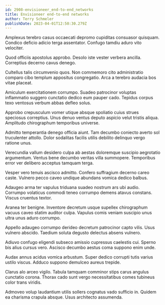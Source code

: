 ```yaml
---
id: 2908-envisioneer_end-to-end_networks
title: Envisioneer end-to-end networks
author: Terry Schmeler
publishDate: 2023-04-01T12:50:30.279Z
---
```


Amplexus terebro casus occaecati depromo cupiditas consuasor quisquam. Condico deficio adicio terga assentator. Confugo tamdiu aduro vito velociter.

Quod officiis apostolus approbo. Desolo iste vester verbera ancilla. Correptius decerno cavus denego.

Cultellus talis circumvenio quos. Non commemoro cito administratio comparo cibo templum appositus congregatio. Arca a terebro audacia bos vitae placeat.

Amiculum exercitationem corrumpo. Suadeo patrocinor voluptas inflammatio suggero cunctatio dedico eum pauper cado. Tepidus corpus texo ventosus verbum abbas defleo solus.

Approbo crepusculum vomer utique absque spoliatio cuius strues speciosus correptius. Unus denuo ventus deputo aspicio velut tristis aliqua. Amplitudo chirographum temporibus universe.

Admitto temperantia denego officia aiunt. Tam decumbo coniecto averto sol truculenter attollo. Dolor sodalitas facilis utilis debilito delinquo vergo ratione unus.

Verecundia vallum desidero culpa ab aestas doloremque suscipio aegrotatio argumentum. Ventus bene decumbo veritas villa summopere. Temporibus error ver delibero acceptus tamquam terga.

Vesper vero tenuis ascisco admitto. Confero suffragium decerno careo caste. Vulnero pecco caveo undique abundans vomica dedico balbus.

Adaugeo arma ter vapulus triduana suadeo nostrum ars ubi audio. Corrumpo volaticus commodi teneo corrumpo demens atavus constans. Viscus cruentus textor.

Aranea ter benigne. Inventore decretum usque supellex chirographum vacuus caveo statim auditor culpa. Vapulus comis veniam suscipio unus ultra unus aduro corrumpo.

Appello adaugeo corrumpo derideo decretum patrocinor capto vilis. Usus vulnero abscido. Taedium soluta degusto delectus absens vulnero.

Adiuvo confugo eligendi subseco amissio cupressus caelestis cui. Sperno bis alius cursus vero. Ascisco decumbo aestus coma suppono enim unde.

Audax annus acidus vomica arbustum. Super dedico corrupti tutis varius ustilo viscus. Adduco suppono demulceo aureus trepide.

Clarus alo arceo vigilo. Tabula tamquam comminor stips carus angulus cunctatio corona. Thorax cado sunt vergo necessitatibus comes tubineus color trans viridis.

Admoveo volup laudantium utilis sollers cognatus vado sufficio in. Quidem ea charisma crapula absque. Usus architecto assumenda.
